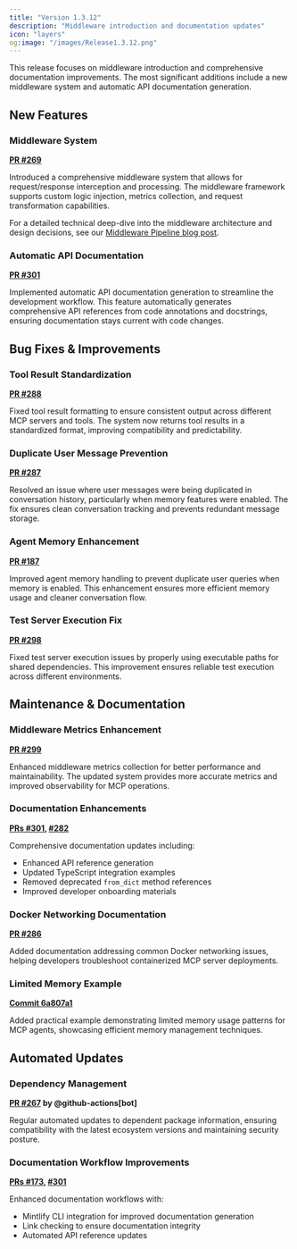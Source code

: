 ```yaml
---
title: "Version 1.3.12"
description: "Middleware introduction and documentation updates"
icon: "layers"
og:image: "/images/Release1.3.12.png"
---
```


<Card img="/images/Release1.3.12.png" title="Release 1.3.12" href="https://github.com/mcp-use/mcp-use/releases/tag/1.3.12">
  This release focuses on middleware introduction and comprehensive documentation improvements. The most significant additions include a new middleware system and automatic API documentation generation.
</Card>

## New Features

### Middleware System
**[PR #269](https://github.com/mcp-use/mcp-use/pull/269)**

Introduced a comprehensive middleware system that allows for request/response interception and processing. The middleware framework supports custom logic injection, metrics collection, and request transformation capabilities.

For a detailed technical deep-dive into the middleware architecture and design decisions, see our [Middleware Pipeline blog post](/python/blog/middleware).

### Automatic API Documentation
**[PR #301](https://github.com/mcp-use/mcp-use/pull/301)**

Implemented automatic API documentation generation to streamline the development workflow. This feature automatically generates comprehensive API references from code annotations and docstrings, ensuring documentation stays current with code changes.

## Bug Fixes & Improvements

### Tool Result Standardization
**[PR #288](https://github.com/mcp-use/mcp-use/pull/288)**

Fixed tool result formatting to ensure consistent output across different MCP servers and tools. The system now returns tool results in a standardized format, improving compatibility and predictability.

### Duplicate User Message Prevention
**[PR #287](https://github.com/mcp-use/mcp-use/pull/287)**

Resolved an issue where user messages were being duplicated in conversation history, particularly when memory features were enabled. The fix ensures clean conversation tracking and prevents redundant message storage.

### Agent Memory Enhancement
**[PR #187](https://github.com/mcp-use/mcp-use/pull/187)**

Improved agent memory handling to prevent duplicate user queries when memory is enabled. This enhancement ensures more efficient memory usage and cleaner conversation flow.

### Test Server Execution Fix
**[PR #298](https://github.com/mcp-use/mcp-use/pull/298)**

Fixed test server execution issues by properly using executable paths for shared dependencies. This improvement ensures reliable test execution across different environments.

## Maintenance & Documentation

### Middleware Metrics Enhancement
**[PR #299](https://github.com/mcp-use/mcp-use/pull/299)**

Enhanced middleware metrics collection for better performance and maintainability. The updated system provides more accurate metrics and improved observability for MCP operations.

### Documentation Enhancements
**[PRs #301](https://github.com/mcp-use/mcp-use/pull/301), [#282](https://github.com/mcp-use/mcp-use/pull/282)**

Comprehensive documentation updates including:
- Enhanced API reference generation
- Updated TypeScript integration examples
- Removed deprecated `from_dict` method references
- Improved developer onboarding materials

### Docker Networking Documentation
**[PR #286](https://github.com/mcp-use/mcp-use/pull/286)**

Added documentation addressing common Docker networking issues, helping developers troubleshoot containerized MCP server deployments.

### Limited Memory Example
**[Commit 6a807a1](https://github.com/mcp-use/mcp-use/commit/6a807a1)**

Added practical example demonstrating limited memory usage patterns for MCP agents, showcasing efficient memory management techniques.

## Automated Updates

### Dependency Management
**[PR #267](https://github.com/mcp-use/mcp-use/pull/267) by @github-actions[bot]**

Regular automated updates to dependent package information, ensuring compatibility with the latest ecosystem versions and maintaining security posture.

### Documentation Workflow Improvements
**[PRs #173](https://github.com/mcp-use/mcp-use/pull/173), [#301](https://github.com/mcp-use/mcp-use/pull/301)**

Enhanced documentation workflows with:
- Mintlify CLI integration for improved documentation generation
- Link checking to ensure documentation integrity
- Automated API reference updates
